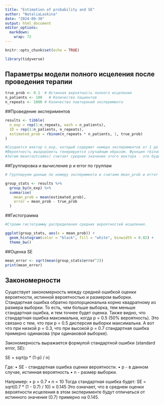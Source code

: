 ```yaml
---
title: "Estimation of probability and SE"
author: "NataliaLaskina"
date: "2024-09-30"
output: html_document
editor_options: 
  markdown: 
    wrap: 72
---
```


```r
knitr::opts_chunk$set(echo = TRUE)

library(tidyverse)

```

## Параметры модели полного исцеления после проведения терапии

```r
true_prob <- 0.1  # Истинная вероятность полного исцеления
n_patients <- 100   # Количество пациентов
n_repeats <- 1000 # Количество повторений эксперимента

```

##Проведение экспериментов

```r
results <- tibble(
  n_exp = rep(1:n_repeats, each = n_patients),
  ID = rep(1:n_patients, n_repeats),
  estimated_prob = rbinom(n_repeats * n_patients, 1, true_prob)  
)

#Создается вектор n_exp, который содержит номера экспериментов от 1 до n_repeats. Каждый номер повторяется n_patients раз. Создается вектор ID, который содержит номера пациентов от 1 до n_patients. Каждый номер повторяется n_repeats раз.
#Вероятность выздороветь генерируется случайным образом. Функция rbinom() генерирует вектор из n_patients значений, где каждое значение — это 0 (если пациент не выздоровел) или 1 (если пациент выздоровел). Вероятность получения 1 (выздоровления) для каждого пациента равна true_prob. 
#Затем mean(outcomes) считает среднее значение этого вектора - это будет вероятность выздороветь по данной выборке. Т.е., мы генерируем случайные результаты лечения для всей группы с использованием истинной вероятности исцеления. #Например: если true_prob = 0.7 и n_patients = 10, то rbinom(n_patients, 1, true_prob) может возвратить вектор [1, 1, 0, 1, 1, 1, 0, 1, 1, 1]. Это означает, что 7 из 10 пациентов выздоровели. mean(outcomes) будет равна 0.7, что является оценкой вероятности исцеления для этой группы.
```

##Группировка и вычисление p и error по группам

```r
# Группируем данные по номеру эксперимента и считаем mean_prob и error для каждой группы.

group_stats <- results %>%
  group_by(n_exp) %>%
  summarise(
    mean_prob = mean(estimated_prob),
    error = mean_prob - true_prob  
  )
```

##Гистограмма

```r
#Строим гистограмму распределения средних вероятностей исцеления.

ggplot(group_stats, aes(x = mean_prob)) +
  geom_histogram(color = "black", fill = "white", binwidth = 0.02) +
  theme_bw()
```

##Оценка SE

```r
mean_error <- sqrt(mean(group_stats$error^2))
print(mean_error)
```

## Закономерности

Существует закономерность между средней ошибкой оценки вероятности,
истинной вероятностью и размером выборки. Стандартная ошибка обратно
пропорциональна корню квадратному из размера выборки. То есть, чем
больше выборка, тем меньше стандартная ошибка, и тем точнее будет
оценка. Также видно, что стандартная ошибка максимальна, когда p = 0.5
(50% вероятность). Это связано с тем, что при p = 0.5 дисперсия выборки
максимальна. А вот что при низкой p = 0.3, что при высокой p = 0.7
стандартная ошибка примерно одинакова (при одинаковой выборке).

Закономерность выражается формулой стандартной ошибки (standard error,
SE):

SE = sqrt(p \* (1-p) / n)

Где: • SE - стандартная ошибка оценки вероятности. • p - в данном
случае, истинная вероятность • n - размер выборки.

Например: • p = 0.7 • n = 10 Тогда стандартная ошибка будет: SE =
sqrt(0.7 \* (1 - 0.7) / 10) ≈ 0.145 Это означает, что в среднем оценки
вероятности исцеления в этом эксперименте будут отличаться от истинного
значения (0.7) примерно на 0.145.
